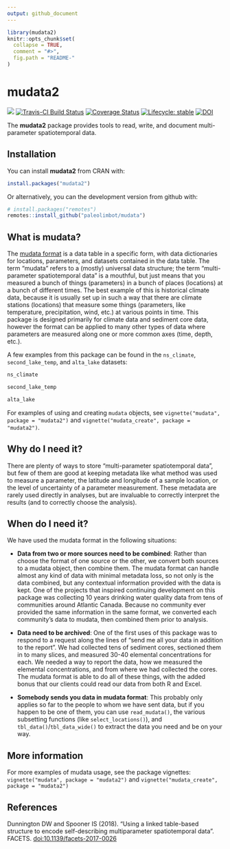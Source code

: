 ```yaml
---
output: github_document
---
```


<!-- README.md is generated from README.Rmd. Please edit that file -->

```r
library(mudata2)
knitr::opts_chunk$set(
  collapse = TRUE,
  comment = "#>",
  fig.path = "README-"
)
```

# mudata2

<!-- badges: start -->
[![](https://cranlogs.r-pkg.org/badges/mudata2)](https://cran.r-project.org/package=mudata2)
[![Travis-CI Build Status](https://travis-ci.org/paleolimbot/mudata2.svg?branch=master)](https://travis-ci.org/paleolimbot/mudata2)
[![Coverage Status](https://img.shields.io/codecov/c/github/paleolimbot/mudata2/master.svg)](https://codecov.io/github/paleolimbot/mudata2?branch=master)
[![Lifecycle: stable](https://img.shields.io/badge/lifecycle-stable-brightgreen.svg)](https://www.tidyverse.org/lifecycle/#stable)
[![DOI](https://img.shields.io/static/v1?label=DOI&message=10.1139%2Ffacets-2017-0026&color=blue)](https://doi.org/10.1139/facets-2017-0026)
<!-- badges: end -->

The **mudata2** package provides tools to read, write, and document multi-parameter spatiotemporal data. 

## Installation

You can install **mudata2** from CRAN with:

```r
install.packages("mudata2")
```

Or alternatively, you can the development version from github with:

```r
# install.packages("remotes")
remotes::install_github("paleolimbot/mudata")
```

## What is mudata?

The [mudata format](https://www.facetsjournal.com/doi/10.1139/facets-2017-0026) is a data table in a specific form, with data dictionaries for locations, parameters, and datasets contained in the data table. The term "mudata" refers to a (mostly) universal data structure; the term "multi-parameter spatiotemporal data" is a mouthful, but just means that you measured a bunch of things (parameters) in a bunch of places (locations) at a bunch of different times. The best example of this is historical climate data, because it is usually set up in such a way that there are climate stations (locations) that measure some things (parameters, like temperature, precipitation, wind, etc.) at various points in time. This package is designed primarily for climate data and sediment core data, however the format can be applied to many other types of data where parameters are measured along one or more common axes (time, depth, etc.).

A few examples from this package can be found in the `ns_climate`, `second_lake_temp`, and `alta_lake` datasets:

```r
ns_climate
```

```r
second_lake_temp
```

```r
alta_lake
```

For examples of using and creating `mudata` objects, see `vignette("mudata", package = "mudata2")` and `vignette("mudata_create", package = "mudata2")`.

## Why do I need it?

There are plenty of ways to store "multi-parameter spatiotemporal data", but few of them are good at keeping metadata like what method was used to measure a parameter, the latitude and longitude of a sample location, or the level of uncertainty of a parameter measurement. These metadata are rarely used directly in analyses, but are invaluable to correctly interpret the results (and to correctly choose the analysis).

## When do I need it?

We have used the mudata format in the following situations:

- **Data from two or more sources need to be combined**: Rather than choose the format of one source or the other, we convert both sources to a mudata object, then combine them. The mudata format can handle almost any kind of data with minimal metadata loss, so not only is the data combined, but any contextual information provided with the data is kept. One of the projects that inspired continuing development on this package was collecting 10 years drinking water quality data from tens of communities around Atlantic Canada. Because no community ever provided the same information in the same format, we converted each community's data to mudata, then combined them prior to analysis.

- **Data need to be archived**: One of the first uses of this package was to respond to a request along the lines of "send me all your data in addition to the report". We had collected tens of sediment cores, sectioned them in to many slices, and measured 30-40 elemental concentrations for each. We needed a way to report the data, how we measured the elemental concentrations, and from where we had collected the cores. The mudata format is able to do all of these things, with the added bonus that our clients could read our data from both R and Excel.

- **Somebody sends you data in mudata format**: This probably only applies so far to the people to whom we have sent data, but if you happen to be one of them, you can use `read_mudata()`, the various subsetting functions (like `select_locations()`), and `tbl_data()`/`tbl_data_wide()` to extract the data you need and be on your way.

## More information

For more examples of mudata usage, see the package vignettes: `vignette("mudata", package = "mudata2")` and `vignette("mudata_create", package = "mudata2")`

## References

Dunnington DW and Spooner IS (2018). "Using a linked table-based structure to encode self-describing multiparameter spatiotemporal data". FACETS. [doi:10.1139/facets-2017-0026](https://doi.org/10.1139/facets-2017-0026)
